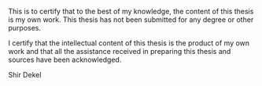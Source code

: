 This is to certify that to the best of my knowledge, the content of this thesis
is my own work. This thesis has not been submitted for any degree or other
purposes.

I certify that the intellectual content of this thesis is the product of my own
work and that all the assistance received in preparing this thesis and sources
have been acknowledged.

\vspace{3cm}

Shir Dekel
